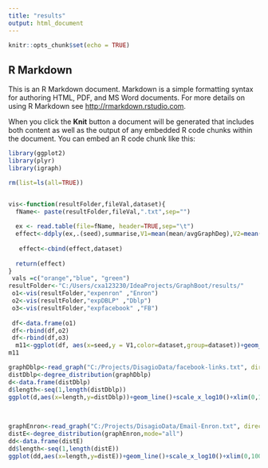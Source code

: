 ```yaml
---
title: "results"
output: html_document
---
```


```r
knitr::opts_chunk$set(echo = TRUE)
```

## R Markdown

This is an R Markdown document. Markdown is a simple formatting syntax for authoring HTML, PDF, and MS Word documents. For more details on using R Markdown see <http://rmarkdown.rstudio.com>.

When you click the **Knit** button a document will be generated that includes both content as well as the output of any embedded R code chunks within the document. You can embed an R code chunk like this:

```r
library(ggplot2)
library(plyr)
library(igraph)

rm(list=ls(all=TRUE))


vis<-function(resultFolder,fileVal,dataset){
  fName<- paste(resultFolder,fileVal,".txt",sep="")
  
  ex <- read.table(file=fName, header=TRUE,sep="\t")
  effect<-ddply(ex,.(seed),summarise,V1=mean(mean/avgGraphDeg),V2=mean(varianceOfBootStrapDegrees))
  
   effect<-cbind(effect,dataset)
  
  return(effect)
}
 vals =c("orange","blue", "green")
resultFolder<-"C:/Users/cxa123230/IdeaProjects/GraphBoot/results/"
 o1<-vis(resultFolder,"expenron" ,"Enron")
 o2<-vis(resultFolder,"expDBLP" ,"Dblp")
 o3<-vis(resultFolder,"expfacebook" ,"FB")
  
 df<-data.frame(o1)
 df<-rbind(df,o2)
 df<-rbind(df,o3)
  m11<-ggplot(df, aes(x=seed,y = V1,color=dataset,group=dataset))+geom_line(size=2)+scale_y_continuous(name=expression(paste(bar(x)," / ",mu)))+scale_color_manual(values=vals) 
m11

```



```r


graphDblp<-read_graph("C:/Projects/DisagioData/facebook-links.txt", directed = FALSE,format ="edgelist")
distDblp<-degree_distribution(graphDblp)
d<-data.frame(distDblp)
d$length<-seq(1,length(distDblp))
ggplot(d,aes(x=length,y=distDblp))+geom_line()+scale_x_log10()+xlim(0,100)

 
 
graphEnron<-read_graph("C:/Projects/DisagioData/Email-Enron.txt", directed = FALSE,format ="edgelist")
distE<-degree_distribution(graphEnron,mode="all")
dd<-data.frame(distE)
dd$length<-seq(1,length(distE))
ggplot(dd,aes(x=length,y=distE))+geom_line()+scale_x_log10()+xlim(0,100)

```




